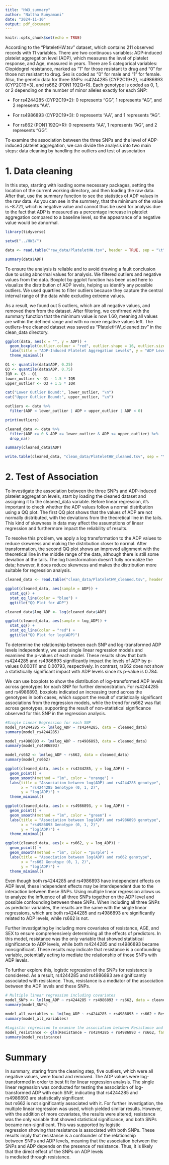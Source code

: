 ---
title: "HW3_summary"
author: "Nattha Bunyamani"
date: "2024-11-10"
output: pdf_document
---

```{r setup, include=FALSE}
knitr::opts_chunk$set(echo = TRUE)
```

According to the "PlateletHW.tsv" dataset, which contains 211 observed records with 11 variables. There are two continuous variables: ADP-induced platelet aggregation level (ADP), which measures the level of platelet response, and Age, measured in years. There are 5 categorical variables: Clopidogrel resistance, marked as "1" for those resistant to drug and "0" for those not resistant to drug. Sex is coded as "0" for male and "1" for female. Also, the genetic data for three SNPs: rs4244285 (CYP2C19\*2), rs4986893 (CYP2C19\*3), and rs662 (PON1 192Q\>R). Each genotype is coded as 0, 1, or 2 depending on the number of minor alleles exactly for each SNP:

-   For rs4244285 (CYP2C19\*2): 0 represents "GG", 1 represents "AG", and 2 represents "AA".

-   For rs4986893 (CYP2C19\*3): 0 represents "AA", and 1 represents "AG".

-   For rs662 (PON1 192Q\>R): 0 represents "AA", 1 represents "AG", and 2 represents "GG".

To examine the association between the three SNPs and the level of ADP-induced platelet aggregation, we can divide the analysis into two main steps: data cleaning by handling the outliers and test of association

# 1. Data cleaning

In this step, starting with loading some necessary packages, setting the location of the current working directory, and then loading the raw data. After that, use the summary function to see the statistics of ADP values in the raw data. As you can see in the summery, that the minimum of the value is -8.721, which is negative value and cannot thus be used for analysis due to the fact that ADP is measured as a percentage increase in platelet aggregation compared to a baseline level, so the appearance of a negative value would be abnormal.

```{r loading library and dataset}
library(tidyverse)

setwd("../HW3/")

data <- read.table("raw_data/PlateletHW.tsv", header = TRUE, sep = "\t")
```

```{r summary raw dataset}
summary(data$ADP)
```

To ensure the analysis is reliable and to avoid drawing a fault conclusion due to using abnormal values for analysis. We filtered outliers and negative values from the data. Boxplot by ggplot function has been used here to visualize the distribution of ADP levels, helping us identify any possible outliers. We used quartiles to filter outliers because they capture the central interval range of the data while excluding extreme values.

As a result, we found out 5 outliers, which are all negative values, and removed them from the dataset. After filtering, we confirmed with the summary function that the minimum value is now 1.60, meaning all values are within the defined range and with no more negative values left. The outliers-free cleaned dataset was saved as "PlateletHW_cleaned.tsv" in the clean_data directory.

```{r boxplot}
ggplot(data, aes(x = "", y = ADP)) +
  geom_boxplot(outlier.colour = "red", outlier.shape = 16, outlier.size = 5) +
  labs(title = "ADP-Induced Platelet Aggregation Levels", y = "ADP Level") +
  theme_minimal()
```

```{r calculating cut-off range}
Q1 <- quantile(data$ADP, 0.25)
Q3 <- quantile(data$ADP, 0.75)
IQR <- Q3 - Q1
lower_outlier <- Q1 - 1.5 * IQR
upper_outlier <- Q3 + 1.5 * IQR

cat("Lower Outlier Bound:", lower_outlier, "\n")
cat("Upper Outlier Bound:", upper_outlier, "\n")

outliers <- data %>%
  filter(ADP < lower_outlier | ADP > upper_outlier | ADP < 0)

print(outliers)
```

```{r filtering outliers and showing summary of cleaned dataset}
cleaned_data <- data %>%
  filter(ADP >= 0 & ADP >= lower_outlier & ADP <= upper_outlier) %>%
  drop_na()

summary(cleaned_data$ADP)
```

```{r save cleaned dataset}
write.table(cleaned_data, "clean_data/PlateletHW_cleaned.tsv", sep = "\t", row.names = FALSE)
```

# 2. Test of Association

To investigate the association between the three SNPs and ADP-induced platelet aggregation levels, start by loading the cleaned dataset and assigning it to the cleaned_data variable. Before linear regression, it's important to check whether the ADP values follow a normal distribution using a QQ plot. The first QQ plot shows that the values of ADP are not normally distributed, with the deviations from the theoretical line in the tails. This kind of skewness in data may affect the assumptions of linear regression and furthermore impact the reliability of results.

To resolve this problem, we apply a log transformation to the ADP values to reduce skewness and making the distribution closer to normal. After transformation, the second QQ plot shows an improved alignment with the theoretical line in the middle range of the data, although there is still some deviation at the tails. The log transformation doesn’t fully normalize the data; however, it does reduce skewness and makes the distribution more suitable for regression analysis.

```{r load cleaned dataset}
cleaned_data <- read.table("clean_data/PlateletHW_cleaned.tsv", header = TRUE, sep = "\t")
```

```{r QQ Plot for ADP}
ggplot(cleaned_data, aes(sample = ADP)) +
  stat_qq() +
  stat_qq_line(color = "blue") +
  ggtitle("QQ Plot for ADP")
```

```{r QQ Plot for log(ADP)}
cleaned_data$log_ADP <- log(cleaned_data$ADP)

ggplot(cleaned_data, aes(sample = log_ADP)) +
  stat_qq() +
  stat_qq_line(color = "red") +
  ggtitle("QQ Plot for log(ADP)")
```

To determine the relationship between each SNP and log-transformed ADP levels independently, we used single linear regression models and examined the p-values of each model. These results show that both rs4244285 and rs4986893 significantly impact the levels of ADP by p-values 0.000111 and 0.00793, respectively. In contrast, rs662 does not show a statistically significant impact with ADP levels since its p-value is 0.784.

We can use boxplots to show the distribution of log-transformed ADP levels across genotypes for each SNP for further demonstration. For rs4244285 and rs4986893, boxplots indicated an increasing trend across the genotypes in both cases, which support the result of statistically significant associations from the regression models, while the trend for rs662 was flat across genotypes, supporting the result of non-statistical significance observed for this SNP in the regression analysis.

```{r Single Linear Regression}
#Single Linear Regression for each SNP
model_rs4244285 <- lm(log_ADP ~ rs4244285, data = cleaned_data)
summary(model_rs4244285)

model_rs4986893 <- lm(log_ADP ~ rs4986893, data = cleaned_data)
summary(model_rs4986893)

model_rs662 <- lm(log_ADP ~ rs662, data = cleaned_data)
summary(model_rs662)
```

```{r QQ plot between log(ADP) and rs4244285 genotype}
ggplot(cleaned_data, aes(x = rs4244285, y = log_ADP)) +
  geom_point() +
  geom_smooth(method = "lm", color = "orange") +
  labs(title = "Association between log(ADP) and rs4244285 genotype",
       x = "rs4244285 Genotype (0, 1, 2)",
       y = "log(ADP)") +
  theme_minimal()
```

```{r QQ plot between log(ADP) and rs4986893 genotype}
ggplot(cleaned_data, aes(x = rs4986893, y = log_ADP)) +
  geom_point() +
  geom_smooth(method = "lm", color = "green") +
  labs(title = "Association between log(ADP) and rs4986893 genotype",
       x = "rs4986893 Genotype (0, 1, 2)",
       y = "log(ADP)") +
  theme_minimal()
```

```{r QQ plot between log(ADP) and rs662 genotype}
ggplot(cleaned_data, aes(x = rs662, y = log_ADP)) +
  geom_point() +
  geom_smooth(method = "lm", color = "purple") +
  labs(title = "Association between log(ADP) and rs662 genotype",
       x = "rs662 Genotype (0, 1, 2)",
       y = "log(ADP)") +
  theme_minimal()
```

Even though both rs4244285 and rs4986893 have independent effects on ADP level, these independent effects may be interdependent due to the interaction between these SNPs. Using multiple linear regression allows us to analyze the influence of all three SNPs together on the ADP level and possible confounding between these SNPs. When including all three SNPs as predictor variables, the results are the same with the single linear regressions, which are both rs4244285 and rs4986893 are significantly related to ADP levels, while rs662 is not. 

Further investigating by including more covariates of resistance, AGE, and SEX to ensure comprehensively determining all the effects of predictors. In this model, resistance was the only variable that showed statistical significance to ADP levels, while both rs4244285 and rs4986893 became nonsignificant. These results may indicate that resistance is a confounding variable, potentially acting to mediate the relationship of those SNPs with ADP levels. 

To further explore this, logistic regression of the SNPs for resistance is considered. As a result, rs4244285 and rs4986893 are significantly associated with resistance. Thus, resistance is a mediator of the association between the ADP levels and these SNPs.

```{r Multiple linear regression}
# Multiple linear regression including covariates
model_SNPs <- lm(log_ADP ~ rs4244285 + rs4986893 + rs662, data = cleaned_data)
summary(model_SNPs)

model_all_variables <- lm(log_ADP ~ rs4244285 + rs4986893 + rs662 + Resistance + AGE + SEX, data = cleaned_data)
summary(model_all_variables)
```

```{r Logistic regression}
#Logistic regression to examine the association between Resistance and three SNPs
model_resistance <- glm(Resistance ~ rs4244285 + rs4986893 + rs662, family = binomial, data = cleaned_data)
summary(model_resistance)
```

# Summary

In summary, staring from the cleaning step, five outliers, which were all negative values, were found and removed. The ADP values were log-transformed in order to best fit for linear regression analysis. The single linear regression was conducted for testing the association of log-transformed ADP with each SNP, indicating that rs4244285 and rs4986893 are statistically significant but rs662 is not significantly associated with it. For further investigation, the multiple linear regression was used, which yielded similar results. However, with the addition of more covariates, the results were altered; resistance was the only variable that showed statistical significance, and both SNPs became non-significant. This was supported by logistic regression showing that resistance is associated with both SNPs. These results imply that resistance is a confounder of the relationship between SNPs and ADP levels, meaning that the association between the SNPs and ADP depends on the presence of resistance. Thus, it is likely that the direct effect of the SNPs on ADP levels is mediated through resistance.

